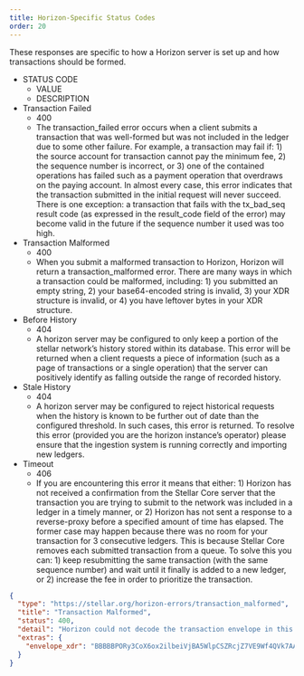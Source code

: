 ```yaml
---
title: Horizon-Specific Status Codes
order: 20
---
```


These responses are specific to how a Horizon server is set up and how transactions should be formed.

<NestedTable>

- STATUS CODE
  - VALUE
  - DESCRIPTION
- Transaction Failed
  - 400
  - The transaction_failed error occurs when a client submits a transaction that was well-formed but was not included in the ledger due to some other failure. For example, a transaction may fail if: 1) the source account for transaction cannot pay the minimum fee, 2) the sequence number is incorrect, or 3) one of the contained operations has failed such as a payment operation that overdraws on the paying account. In almost every case, this error indicates that the transaction submitted in the initial request will never succeed. There is one exception: a transaction that fails with the tx_bad_seq result code (as expressed in the result_code field of the error) may become valid in the future if the sequence number it used was too high.
- Transaction Malformed
  - 400
  - When you submit a malformed transaction to Horizon, Horizon will return a transaction_malformed error. There are many ways in which a transaction could be malformed, including: 1) you submitted an empty string, 2) your base64-encoded string is invalid, 3) your XDR structure is invalid, or 4) you have leftover bytes in your XDR structure.
- Before History
  - 404
  - A horizon server may be configured to only keep a portion of the stellar network’s history stored within its database. This error will be returned when a client requests a piece of information (such as a page of transactions or a single operation) that the server can positively identify as falling outside the range of recorded history.
- Stale History
  - 404
  - A horizon server may be configured to reject historical requests when the history is known to be further out of date than the configured threshold. In such cases, this error is returned. To resolve this error (provided you are the horizon instance’s operator) please ensure that the ingestion system is running correctly and importing new ledgers.
- Timeout
  - 406
  - If you are encountering this error it means that either: 1) Horizon has not received a confirmation from the Stellar Core server that the transaction you are trying to submit to the network was included in a ledger in a timely manner, or 2) Horizon has not sent a response to a reverse-proxy before a specified amount of time has elapsed. The former case may happen because there was no room for your transaction for 3 consecutive ledgers. This is because Stellar Core removes each submitted transaction from a queue. To solve this you can: 1) keep resubmitting the same transaction (with the same sequence number) and wait until it finally is added to a new ledger, or 2) increase the fee in order to prioritize the transaction.

</NestedTable>

<ExampleResponse title="Example Response for a 'Transaction Malformed' Status Code">

```json
{
  "type": "https://stellar.org/horizon-errors/transaction_malformed",
  "title": "Transaction Malformed",
  "status": 400,
  "detail": "Horizon could not decode the transaction envelope in this request. A transaction should be an XDR TransactionEnvelope struct encoded using base64.  The envelope read from this request is echoed in the `extras.envelope_xdr` field of this response for your convenience.",
  "extras": {
    "envelope_xdr": "BBBBBPORy3CoX6ox2ilbeiVjBA5WlpCSZRcjZ7VE9Wf4QVk7AAAAZAAAQz0AAAACAAAAAAAAAAAAAAABAAAAAAAAAAEAAAAA85HLcKhfqjHaKVt6JWMEDlaWkJJlFyNntUT1Z/hBWTsAAAAAAAAAAAL68IAAAAAAAAAAARN17BEAAABAA9Ad7OKc7y60NT/JuobaHOfmuq8KbZqcV6G/es94u9yT84fi0aI7tJsFMOyy8cZ4meY3Nn908OU+KfRWV40UCw=="
  }
}
```

</ExampleResponse>
